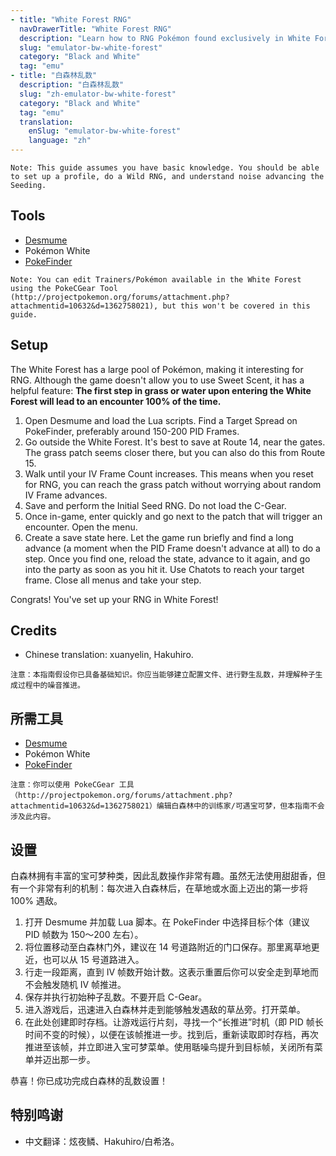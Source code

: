 ```yaml
---
- title: "White Forest RNG"
  navDrawerTitle: "White Forest RNG"
  description: "Learn how to RNG Pokémon found exclusively in White Forest in Pokémon White for desired IVs, nature, and shininess."
  slug: "emulator-bw-white-forest"
  category: "Black and White"
  tag: "emu"
- title: "白森林乱数"
  description: "白森林乱数"
  slug: "zh-emulator-bw-white-forest"
  category: "Black and White"
  tag: "emu"
  translation:
    enSlug: "emulator-bw-white-forest"
    language: "zh"
---
```


<ShowIf slug="/emulator-bw-white-forest">

```
Note: This guide assumes you have basic knowledge. You should be able to set up a profile, do a Wild RNG, and understand noise advancing the Seeding.
```

## Tools

- [Desmume](/desmume-setup)
- Pokémon White
- [PokeFinder](/pokefinder)

```
Note: You can edit Trainers/Pokémon available in the White Forest using the PokeCGear Tool (http://projectpokemon.org/forums/attachment.php?attachmentid=10632&d=1362758021), but this won't be covered in this guide.
```

## Setup

The White Forest has a large pool of Pokémon, making it interesting for RNG. Although the game doesn't allow you to use Sweet Scent, it has a helpful feature: **The first step in grass or water upon entering the White Forest will lead to an encounter 100% of the time.**

1. Open Desmume and load the Lua scripts. Find a Target Spread on PokeFinder, preferably around 150-200 PID Frames.
2. Go outside the White Forest. It's best to save at Route 14, near the gates. The grass patch seems closer there, but you can also do this from Route 15.
3. Walk until your IV Frame Count increases. This means when you reset for RNG, you can reach the grass patch without worrying about random IV Frame advances.
4. Save and perform the Initial Seed RNG. Do not load the C-Gear.
5. Once in-game, enter quickly and go next to the patch that will trigger an encounter. Open the menu.
6. Create a save state here. Let the game run briefly and find a long advance (a moment when the PID Frame doesn't advance at all) to do a step. Once you find one, reload the state, advance to it again, and go into the party as soon as you hit it. Use Chatots to reach your target frame. Close all menus and take your step.

Congrats! You've set up your RNG in White Forest!

## Credits

- Chinese translation: xuanyelin, Hakuhiro.

</ShowIf>

<ShowIf slug="/zh-emulator-bw-white-forest">

```
注意：本指南假设你已具备基础知识。你应当能够建立配置文件、进行野生乱数，并理解种子生成过程中的噪音推进。
```

## 所需工具

- [Desmume](/desmume-setup)
- Pokémon White
- [PokeFinder](/pokefinder)

```
注意：你可以使用 PokeCGear 工具（http://projectpokemon.org/forums/attachment.php?attachmentid=10632&d=1362758021）编辑白森林中的训练家/可遇宝可梦，但本指南不会涉及此内容。
```

## 设置

白森林拥有丰富的宝可梦种类，因此乱数操作非常有趣。虽然无法使用甜甜香，但有一个非常有利的机制：每次进入白森林后，在草地或水面上迈出的第一步将 100% 遇敌。

1. 打开 Desmume 并加载 Lua 脚本。在 PokeFinder 中选择目标个体（建议 PID 帧数为 150～200 左右）。
2. 将位置移动至白森林门外，建议在 14 号道路附近的门口保存。那里离草地更近，也可以从 15 号道路进入。
3. 行走一段距离，直到 IV 帧数开始计数。这表示重置后你可以安全走到草地而不会触发随机 IV 帧推进。
4. 保存并执行初始种子乱数。不要开启 C-Gear。
5. 进入游戏后，迅速进入白森林并走到能够触发遇敌的草丛旁。打开菜单。
6. 在此处创建即时存档。让游戏运行片刻，寻找一个“长推进”时机（即 PID 帧长时间不变的时候），以便在该帧推进一步。找到后，重新读取即时存档，再次推进至该帧，并立即进入宝可梦菜单。使用聒噪鸟提升到目标帧，关闭所有菜单并迈出那一步。

恭喜！你已成功完成白森林的乱数设置！

## 特别鸣谢

- 中文翻译：炫夜鳞、Hakuhiro/白希洛。

</ShowIf>
